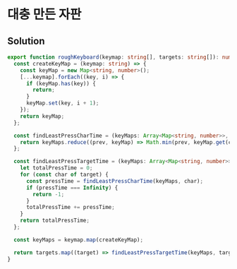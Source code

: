 # 대충 만든 자판

## Solution

```typescript filename="solution.ts" copy 
export function roughKeyboard(keymap: string[], targets: string[]): number[] {
  const createKeyMap = (keymap: string) => {
    const keyMap = new Map<string, number>();
    [...keymap].forEach((key, i) => {
      if (keyMap.has(key)) {
        return;
      }
      keyMap.set(key, i + 1);
    });
    return keyMap;
  };

  const findLeastPressCharTime = (keyMaps: Array<Map<string, number>>, char: string) => {
    return keyMaps.reduce((prev, keyMap) => Math.min(prev, keyMap.get(char) || Infinity), Infinity);
  };

  const findLeastPressTargetTime = (keyMaps: Array<Map<string, number>>, target: string) => {
    let totalPressTime = 0;
    for (const char of target) {
      const pressTime = findLeastPressCharTime(keyMaps, char);
      if (pressTime === Infinity) {
        return -1;
      }
      totalPressTime += pressTime;
    }
    return totalPressTime;
  };

  const keyMaps = keymap.map(createKeyMap);

  return targets.map((target) => findLeastPressTargetTime(keyMaps, target));
}
```